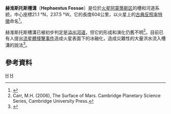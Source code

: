 {{Infobox feature on celestial object
|name        = 赫淮斯托斯槽沟
|image       = [[Image:_Hephaestus_Fossae_perspective_view_ESA236624.jpg|250px]]
|caption     = 探测器拍摄的赫淮斯托斯槽沟斜视图
|coordinates = {{coord|21.1|N|237.5|W|globe:mars_type:landmark|display=inline,title}}
|naming      = 取名自古典反照率特征
}}

'''赫淮斯托斯槽溝'''（'''Hephaestus Fossae'''）是位於[[火星|火星]][[阿蒙蒂斯区|阿蒙蒂斯区]]的槽和河道系統，中心座標21.1 °N，237.5 °W。它的長度604公里，以火星上的[[火星反照率特徵列表|古典反照率特徵]]命名<ref>{{Cite web |url=http://planetarynames.wr.usgs.gov/Feature/2457 |title=Gazetteer of Planetary Nomenclature, Hephaestus Fossae |access-date=2014-03-04 |archive-date=2021-03-30 |archive-url=https://web.archive.org/web/20210330145851/https://planetarynames.wr.usgs.gov/Feature/2457 |dead-url=no }}</ref>。 

赫淮斯托斯槽溝已被初步判定是[[溢出河道|溢出河道]]，但它的形成和演化仍舊不明<ref>Carr, M.H. (2006), The Surface of Mars. Cambridge Planetary Science Series, Cambridge University Press.</ref>。目前已有人提出[[流星體|流星體]][[撞擊事件|撞擊事件]]造成火星表面下的冰融化，造成災難性的大量洪水流入槽溝的說法<ref>{{Cite web |url=http://www.esa.int/esaSC/SEMSKCVTGVF_index_0.html |title=Craters and channels in Hephaestus Fossae |access-date=2014-03-04 |archive-date=2012-11-22 |archive-url=https://web.archive.org/web/20121122054916/http://www.esa.int/esaSC/SEMSKCVTGVF_index_0.html |dead-url=no }}</ref>。

== 參考資料 ==
{{reflist}}

{{火星}}
{{portal bar|火星}}

[[Category:阿蒙蒂斯区|H]]
[[Category:火星峽谷|H]]

{{Mars-stub}}